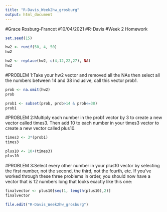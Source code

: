 ```yaml
---
title: "R-Davis_Week2hw_grosburg"
output: html_document
---
```

#Grace Rosburg-Francot
#10/04/2021
#R-Davis 
#Week 2 Homework 



```r
set.seed(15)

```


```r
hw2 <- runif(50, 4, 50)
hw2

```


```r
hw2 <- replace(hw2, c(4,12,22,27), NA)
hw2
```

#PROBLEM 1:Take your hw2 vector and removed all the NAs then select all the numbers between 14 and 38 inclusive, call this vector prob1.


```r
prob <- na.omit(hw2)
prob
```

```r
prob1 <- subset(prob, prob>14 & prob<=38)
prob1
```

#PROBLEM 2:Multiply each number in the prob1 vector by 3 to create a new vector called times3. Then add 10 to each number in your times3 vector to create a new vector called plus10.

```r
times3 <- 3*(prob1)
times3

```

```r
plus10 <- 10+(times3)
plus10
```


#PROBLEM 3:Select every other number in your plus10 vector by selecting the first number, not the second, the third, not the fourth, etc. If you’ve worked through these three problems in order, you should now have a vector that is 12 numbers long that looks exactly like this one:



```r
finalvector <- plus10[seq(1, length(plus10),2)]
finalvector

```


```r
file.edit("R-Davis_Week2hw_grosburg")
```


